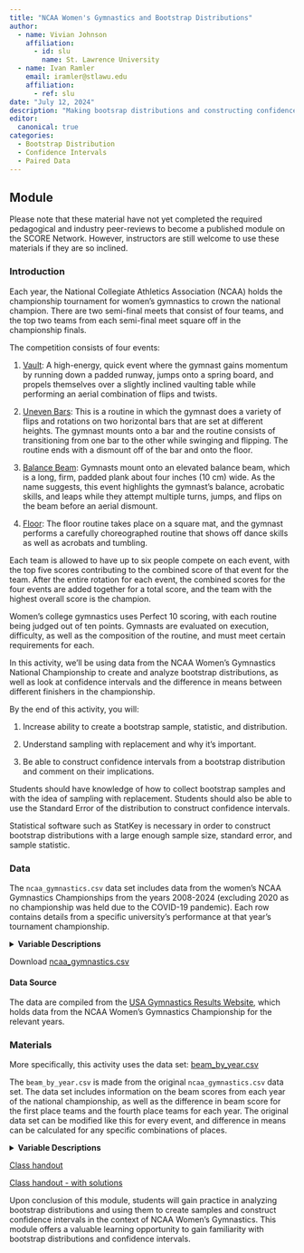 ```yaml
---
title: "NCAA Women's Gymnastics and Bootstrap Distributions"
author:
  - name: Vivian Johnson
    affiliation:
      - id: slu
        name: St. Lawrence University
  - name: Ivan Ramler
    email: iramler@stlawu.edu
    affiliation:
      - ref: slu
date: "July 12, 2024"
description: "Making bootsrap distributions and constructing confidence intervals"
editor: 
  canonical: true
categories:
  - Bootstrap Distribution
  - Confidence Intervals
  - Paired Data
---
```


## Module

Please note that these material have not yet completed the required pedagogical and industry peer-reviews to become a published module on the SCORE Network. However, instructors are still welcome to use these materials if they are so inclined.

### Introduction

Each year, the National Collegiate Athletics Association (NCAA) holds the championship tournament for women's gymnastics to crown the national champion. There are two semi-final meets that consist of four teams, and the top two teams from each semi-final meet square off in the championship finals. 

The competition consists of four events:

1. [Vault](https://www.youtube.com/watch?v=vmFMXk3WQow){target="_blank"}: A high-energy, quick event where the gymnast gains momentum by running down a padded runway, jumps onto a spring board, and propels themselves over a slightly inclined vaulting table while performing an aerial combination of flips and twists. 

2. [Uneven Bars](https://www.youtube.com/watch?v=j8N_xzlczQI){target="_blank"}: This is a routine in which the gymnast does a variety of flips and rotations on two horizontal bars that are set at different heights. The gymnast mounts onto a bar and the routine consists of transitioning from one bar to the other while swinging and flipping. The routine ends with a dismount off of the bar and onto the floor. 

3. [Balance Beam](https://www.youtube.com/watch?v=bzi565Ioo3o){target="_blank"}: Gymnasts mount onto an elevated balance beam, which is a long, firm, padded plank about four inches (10 cm) wide. As the name suggests, this event highlights the gymnast's balance, acrobatic skills, and leaps while they attempt multiple turns, jumps, and flips on the beam before an aerial dismount. 

4. [Floor](https://www.youtube.com/watch?v=_FBdDwpfH4I){target="_blank"}: The floor routine takes place on a square mat, and the gymnast performs a carefully choreographed routine that shows off dance skills as well as acrobats and tumbling. 

Each team is allowed to have up to six people compete on each event, with the top five scores contributing to the combined score of that event for the team. After the entire rotation for each event, the combined scores for the four events are added together for a total score, and the team with the highest overall score is the champion. 

Women's college gymnastics uses Perfect 10 scoring, with each routine being judged out of ten points. Gymnasts are evaluated on execution, difficulty, as well as the composition of the routine, and must meet certain requirements for each. 

In this activity, we'll be using data from the NCAA Women's Gymnastics National Championship to create and analyze bootstrap distributions, as well as look at confidence intervals and the difference in means between different finishers in the championship. 


::: {.callout-note collapse="true" title="Learning Objectives" appearance="minimal"}
By the end of this activity, you will:

1. Increase ability to create a bootstrap sample, statistic, and distribution.  

2. Understand sampling with replacement and why it's important.

3. Be able to construct confidence intervals from a bootstrap distribution and comment on their implications.

:::

::: {.callout-note collapse="true" title="Methods" appearance="minimal"}

Students should have knowledge of how to collect bootstrap samples and with the idea of sampling with replacement. Students should also be able to use the Standard Error of the distribution to construct confidence intervals. 

:::

::: {.callout-note collapse="true" title="Technology Requirements" appearance="minimal"}

Statistical software such as StatKey is necessary in order to construct bootstrap distributions with a large enough sample size, standard error, and sample statistic. 

:::

### Data

The `ncaa_gymnastics.csv` data set includes data from the women's NCAA Gymnastics Championships from the years 2008-2024 (excluding 2020 as no championship was held due to the COVID-19 pandemic). Each row contains details from a specific university's performance at that year's tournament championship. 

<details>

<summary><b>Variable Descriptions</b></summary>

| Variable      | Description                                     |
|---------------|-------------------------------------------------|
| Year          | Year of NCAA women's gymnastics championship    |
| Rank          | Final results of the championship               |
| Team          | University participating                        |
| Vault         | Combined team score on vault                    |
| Bar           | Combined team score on bars                     |
| Beam          | Combined team score on balance beam             |
| Floor         | Combined team score on floor routine            |
| Total         | Combined team score for all events              |


</details>

Download [ncaa_gymnastics.csv](ncaa_gymnastics.csv){target="_blank"}

#### Data Source

The data are compiled from the [USA Gymnastics Results Website](https://usagym.org/results/2024/){target="_blank"}, which holds data from the NCAA Women's Gymnastics Championship for the relevant years. 

### Materials

More specifically, this activity uses the data set: [beam_by_year.csv](beam_by_year.csv){target="_blank"}

The `beam_by_year.csv` is made from the original `ncaa_gymnastics.csv` data set. The data set includes information on the beam scores from each year of the national championship, as well as the difference in beam score for the first place teams and the fourth place teams for each year. The original data set can be modified like this for every event, and difference in means can be calculated for any specific combinations of places. 

<details>

<summary><b>Variable Descriptions</b></summary>

| Variable        | Description                                                             |
|-----------------|-------------------------------------------------------------------------|
| Year            | Year of NCAA women's gymnastics championship                            |
| Beam1           | Beam score of team that placed 1st that year                            |
| Beam2           | Beam score of team that placed 2nd that year                            |
| Beam3           | Beam score of team that placed 3rd that year                            |
| Beam4           | Beam score of team that placed 4th that year                            |
| Diff_1st_4th    | Difference between 1st place score and 4th place score (Beam1-Beam4)    |


</details>

[Class handout](gymnastics_worksheet.docx)

[Class handout - with solutions](gymnastics_worksheet_SOLUTIONS.docx)

::: {.callout-note collapse="true" title="Conclusion" appearance="minimal"}
Upon conclusion of this module, students will gain practice in analyzing bootstrap distributions and using them to create samples and construct confidence intervals in the context of NCAA Women's Gymnastics. This module offers a valuable learning opportunity to gain familiarity with bootstrap distributions and confidence intervals. 
:::
